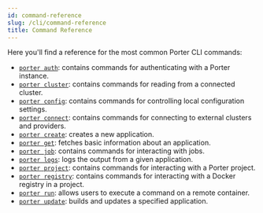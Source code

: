 ```yaml
---
id: command-reference
slug: /cli/command-reference
title: Command Reference
---
```


Here you'll find a reference for the most common Porter CLI commands:

- [`porter auth`](./command-reference/porter-auth): contains commands for authenticating with a Porter instance.
- [`porter cluster`](./command-reference/porter-cluster): contains commands for reading from a connected cluster.
- [`porter config`](./command-reference/porter-config): contains commands for controlling local configuration settings.
- [`porter connect`](./command-reference/porter-connect): contains commands for connecting to external clusters and providers.
- [`porter create`](./command-reference/porter-create): creates a new application.
- [`porter get`](./command-reference/porter-get): fetches basic information about an application.
- [`porter job`](./command-reference/porter-job): contains commands for interacting with jobs.
- [`porter logs`](./command-reference/porter-logs): logs the output from a given application.
- [`porter project`](./command-reference/porter-project): contains commands for interacting with a Porter project.
- [`porter registry`](./command-reference/porter-registry): contains commands for interacting with a Docker registry in a project.
- [`porter run`](./command-reference/porter-run): allows users to execute a command on a remote container.
- [`porter update`](./command-reference/porter-update): builds and updates a specified application.
